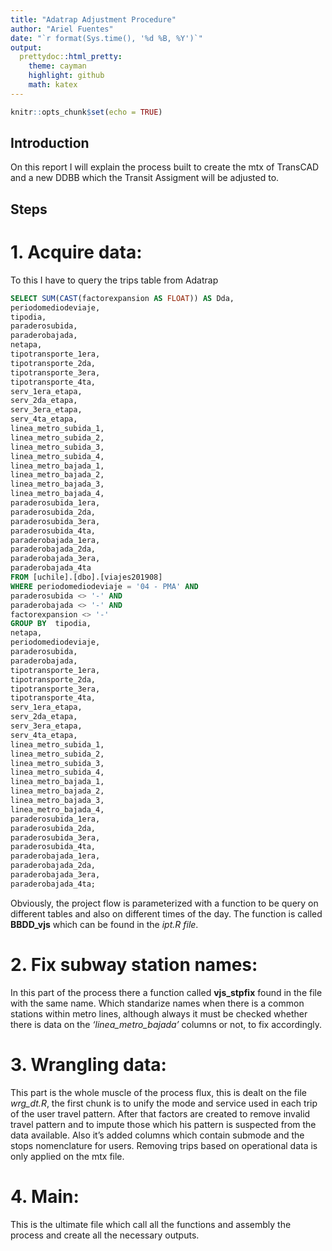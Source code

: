 ```yaml
---
title: "Adatrap Adjustment Procedure"
author: "Ariel Fuentes"
date: "`r format(Sys.time(), '%d %B, %Y')`"
output:
  prettydoc::html_pretty:
    theme: cayman
    highlight: github
    math: katex
---
```


```r
knitr::opts_chunk$set(echo = TRUE)
```

## Introduction

On this report I will explain the process built to create the mtx of TransCAD and a new DDBB which the Transit Assigment will be adjusted to.

## Steps

# 1. Acquire data:  

To this I have to query the trips table from Adatrap

```sql
SELECT SUM(CAST(factorexpansion AS FLOAT)) AS Dda, 
periodomediodeviaje, 
tipodia, 
paraderosubida, 
paraderobajada, 
netapa, 
tipotransporte_1era,	
tipotransporte_2da, 
tipotransporte_3era,	
tipotransporte_4ta,	
serv_1era_etapa,	
serv_2da_etapa,	
serv_3era_etapa, 
serv_4ta_etapa,	
linea_metro_subida_1,	
linea_metro_subida_2,	
linea_metro_subida_3,	
linea_metro_subida_4,	
linea_metro_bajada_1,	
linea_metro_bajada_2,	
linea_metro_bajada_3,	
linea_metro_bajada_4,	
paraderosubida_1era,	
paraderosubida_2da,	
paraderosubida_3era,	
paraderosubida_4ta,	
paraderobajada_1era,	
paraderobajada_2da,	
paraderobajada_3era,	
paraderobajada_4ta
FROM [uchile].[dbo].[viajes201908]
WHERE periodomediodeviaje = '04 - PMA' AND 
paraderosubida <> '-' AND 
paraderobajada <> '-' AND 
factorexpansion <> '-'
GROUP BY  tipodia, 
netapa, 
periodomediodeviaje, 
paraderosubida, 
paraderobajada, 
tipotransporte_1era,	
tipotransporte_2da, 
tipotransporte_3era,	
tipotransporte_4ta,	
serv_1era_etapa,	
serv_2da_etapa,	
serv_3era_etapa, 
serv_4ta_etapa,	
linea_metro_subida_1,	
linea_metro_subida_2,	
linea_metro_subida_3,	
linea_metro_subida_4,	
linea_metro_bajada_1,	
linea_metro_bajada_2,	
linea_metro_bajada_3,	
linea_metro_bajada_4,	
paraderosubida_1era,	
paraderosubida_2da,	
paraderosubida_3era,	
paraderosubida_4ta,	
paraderobajada_1era,	
paraderobajada_2da,	
paraderobajada_3era,	
paraderobajada_4ta;
```

Obviously, the project flow is parameterized with a function to be query on different tables and also on different times of the day. The function is called **BBDD_vjs** which can be found in the *ipt.R file*.

# 2. Fix subway station names: 

In this part of the process there a function called **vjs_stpfix** found in the file with the same name. Which standarize names when there is a common stations within metro lines, although always it must be checked whether there is data on the *'linea_metro_bajada'* columns or not, to fix accordingly. 

# 3. Wrangling data: 

This part is the whole muscle of the process flux, this is dealt on the file *wrg_dt.R*, the first chunk is to unify the mode and service used in each trip of the user travel pattern. After that factors are created to remove invalid  travel pattern and to impute those which his pattern is suspected from the data available. Also it's added columns which contain submode and the stops nomenclature for users. 
Removing trips based on operational data is only applied on the mtx file.

# 4. Main:

This is the ultimate file which call all the functions and assembly the process and create all the necessary outputs.
